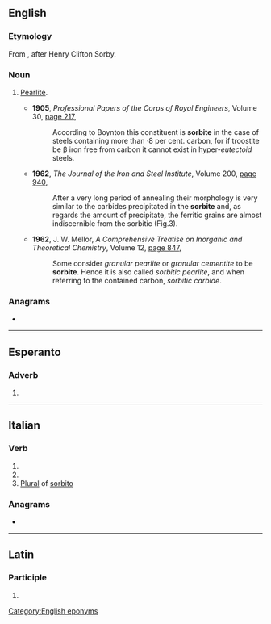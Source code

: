 ==English==

===Etymology===
From {{suffix|Sorby|ite|gloss1=a surname|lang=en}}, after Henry Clifton Sorby.

===Noun===
{{en-noun}}

# {{lb|en|obsolete}} [[pearlite|Pearlite]].
#* '''1905''', ''Professional Papers of the Corps of Royal Engineers'', Volume 30, [http://books.google.com/books?id=CNEcAQAAMAAJ&q=%22sorbite%7Csorbites%22+-intitle:%22%22&dq=%22sorbite%7Csorbites%22+-intitle:%22%22&hl=en&ei=vvmwTobVIKvQmAW9x_GmAg&sa=X&oi=book_result&ct=result&resnum=5&ved=0CEMQ6AEwBA page 217],
#*: According to Boynton this constituent is '''sorbite''' in the case of steels containing more than ·8 per cent. carbon, for if troostite be β iron free from carbon it cannot exist in hyper-''eutectoid'' steels.
#* '''1962''', ''The Journal of the Iron and Steel Institute'', Volume 200, [http://books.google.com/books?id=lKpNAAAAYAAJ&q=%22sorbite%7Csorbites%22+-intitle:%22%22&dq=%22sorbite%7Csorbites%22+-intitle:%22%22&hl=en&ei=vvmwTobVIKvQmAW9x_GmAg&sa=X&oi=book_result&ct=result&resnum=8&ved=0CFIQ6AEwBw page 940],
#*: After a very long period of annealing their morphology is very similar to the carbides precipitated in the '''sorbite''' and, as regards the amount of precipitate, the ferritic grains are almost indiscernible from the sorbitic (Fig.3).
#* '''1962''', J. W. Mellor, ''A Comprehensive Treatise on Inorganic and Theoretical Chemistry'', Volume 12, [http://books.google.com/books?id=-DRCAQAAIAAJ&q=%22sorbite%7Csorbites%22+-intitle:%22%22&dq=%22sorbite%7Csorbites%22+-intitle:%22%22&hl=en&ei=Iv-wTt-XNMX-mAX-8YSyAg&sa=X&oi=book_result&ct=result&resnum=5&ved=0CDgQ6AEwBDgK page 847],
#*: Some consider ''granular pearlite'' or ''granular cementite'' to be '''sorbite'''. Hence it is also called ''sorbitic pearlite'', and when referring to the contained carbon, ''sorbitic carbide''.

===Anagrams===
* {{anagrams|en|broties|obiters|torbies}}

[[Category:English eponyms]]

----

==Esperanto==

===Adverb===
{{eo-part}}

# {{eo-form of|sorb|ite}}

----

==Italian==

===Verb===
{{head|it|verb form|cat2=past participle forms}}

# {{inflection of|sorbire||2|p|pres|indc|lang=it}}
# {{inflection of|sorbire||2|p|impr|lang=it}}
# [[plural|Plural]] of [[sorbito]]

===Anagrams===
* {{l|it|borsite}}

----

==Latin==

===Participle===
{{la-part-form|sorbite}}

# {{inflection of|sorbitus||voc|m|s|lang=la}}